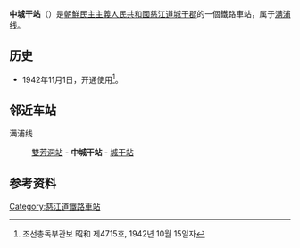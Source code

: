 {{朝鮮半島車站資訊
|公司色 = blue
|文字色 = 
|站名 = 中城干站
|圖片 = 
|pxl = 
|圖片說明 =
|前一站 = [[雙芳洞站|雙芳洞]]
|前一站距離 = 5.3
|後一站距離 = 4.2
|後一站 = [[城干站|城干]]
|所屬路線 = [[满浦线|满浦线]]
|距離 = 217.4
|起點站 = [[顺川站|顺川]]
|諺文 = 중성간역
|朝鮮漢字 = 中城干驛
|文觀部式 = Jungseonggan-yeok
|馬-賴式 = Chungsŏnggan-yŏk
|副站名 = 
|車站編號 = 
|停站路線數 = 
|所屬公司 = [[朝鮮民主主義人民共和國鐵道省|朝鮮民主主義人民共和國鐵道省]]
|所在地 =[[慈江道|慈江道]][[城干郡|城干郡]]
|車站構造 = 地面车站
|月台配置 = 
|啟用年月日 =1942年11月1日
|廢站年月日 = 
|上下車人次 = 
|統計年度 = 
|轉車 = 
|備註 = 
|全寬備註 = 
}}

'''中城干站'''（{{lang-ko|중성간역}}）是[[朝鮮民主主義人民共和國|朝鮮民主主義人民共和國]][[慈江道|慈江道]][[城干郡|城干郡]]的一個鐵路車站，属于[[满浦线|满浦线]]。

==历史==
*1942年11月1日，开通使用<ref>조선총독부관보 昭和 제4715호, 1942년 10월 15일자</ref>。

==邻近车站==
满浦线
:[[雙芳洞站|雙芳洞站]] - '''中城干站''' - [[城干站|城干站]]

==参考资料==
{{reflist}}

{{朝鲜铁路小作品}}

{{满浦线}}

[[Category:慈江道鐵路車站|Category:慈江道鐵路車站]]